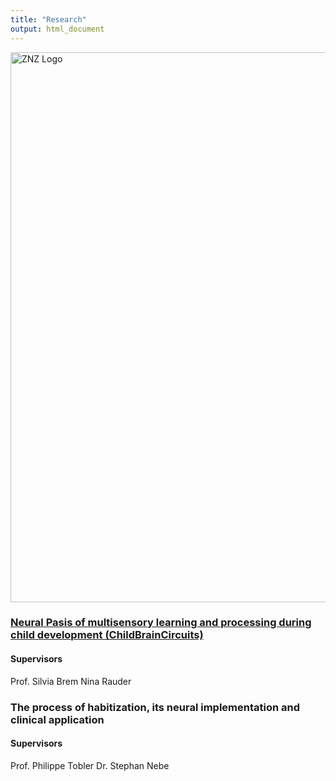 ```yaml
---
title: "Research"
output: html_document
---
```


<style type="text/css">
.title {
  display: none;
}

#getting-started img {
  margin-right: 10px;
}

</style>

<img src="images/interest.png" alt="ZNZ Logo" width = "880">

### [Neural Pasis of multisensory learning and processing during child development (ChildBrainCircuits)](https://www.adabd.uzh.ch/en/research/path3.html)

#### Supervisors
Prof. Silvia Brem
Nina Rauder

### The process of habitization, its neural implementation and clinical application

#### Supervisors
Prof. Philippe Tobler
Dr. Stephan Nebe


